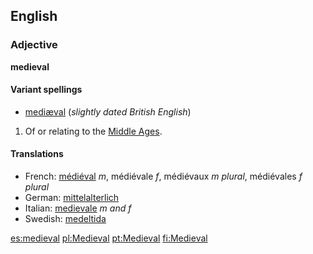 ==English==
===Adjective===
'''medieval'''

====Variant spellings====
*[[mediæval]] (''slightly dated British English'')

#Of or relating to the [[Middle Ages]].

====Translations====
*French: [[médiéval]] ''m'', médiévale ''f'', médiévaux ''m plural'', médiévales ''f plural''
*German: [[mittelalterlich]]
*Italian: [[medievale]] ''m and f''
*Swedish: [[medeltida]]

[[es:medieval]]
[[pl:Medieval]]
[[pt:Medieval]]
[[fi:Medieval]]